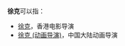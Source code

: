 '''徐克'''可以指：
* [[徐克|徐克]]，香港电影导演
* [[徐克_(动画导演)|徐克 (动画导演)]]，中国大陆动画导演
{{Disambiguation|H|Cat=二字徐姓人名消歧义}}
